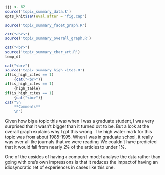 ```r
jjj <- 62
source('topic_summary_data.R')
opts_knit$set(eval.after = "fig.cap")
```

```r
source('topic_summary_facet_graph.R')
```

```r
cat("<br>")
source('topic_summary_overall_graph.R')
```

```r
cat("<br>")
source('topic_summary_char_art.R')
temp_dt
```

```r
cat("<br>")
source('topic_summary_high_cites.R')
if(is_high_cites == 1)
	{cat("<br>")}
if(is_high_cites == 1)
	{high_table}
if(is_high_cites == 1)
	{cat("<br>")}
cat("\n
	**Comments**
	\n")
```

Given how big a topic this was when I was a graduate student, I was very surprised that it wasn't bigger than it turned out to be. But a look at the overall graph explains why I got this wrong. The high water mark for this topic was from about 1985-1995. When I was in graduate school, it really was over all the journals that we were reading. We couldn't have predicted that it would fall from nearly 2% of the articles to under 1%.

One of the upsides of having a computer model analyse the data rather than going with one's own impressions is that it reduces the impact of having an idiosyncratic set of experiences in cases like this one.